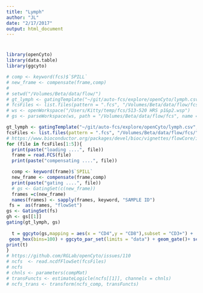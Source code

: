 ```yaml
---
title: "Lymph"
author: "JL"
date: "2/17/2017"
output: html_document
---
```


# 

```r
library(openCyto)
library(data.table)
library(ggcyto)

```

```r

# comp <- keyword(fcs)$`SPILL`
# new_frame <- compensate(frame,comp)
# 
# setwd("/Volumes/Beta/data/flow/")
# gt_lymph <- gatingTemplate("~/git/auto-fcs/explore/openCyto/lymph.csv", autostart = 1L)
# fcsFiles <- list.files(pattern = ".fcs", "/Volumes/Beta/data/flow/fcs/", full = TRUE)
# ws <- openWorkspace("/Users/Kitty/temp/fcs/513-520 HRS p1&p2.wsp")
# gs <- parseWorkspace(ws, path = "/Volumes/Beta/data/flow/fcs", name = 1,subset=fcsFiles,isNcdf = TRUE)

gt_lymph <- gatingTemplate("~/git/auto-fcs/explore/openCyto/lymph.csv", autostart = 1L)
fcsFiles <- list.files(pattern = ".fcs", "/Volumes/Beta/data/flow/fcs/", full = TRUE)
# https://www.bioconductor.org/packages/devel/bioc/vignettes/flowCore/inst/doc/HowTo-flowCore.pdf
for (file in fcsFiles[1:5]){
  print(paste("loading ....", file))
  frame = read.FCS(file)
  print(paste("compensating ....", file))

  comp <- keyword(frame)$`SPILL`
  new_frame <- compensate(frame,comp)
  print(paste("gating ....", file))
  # gs <- GatingSet(c(new_frame))
  frames =c(new_frame)
  names(frames) <- sapply(frames, keyword, "SAMPLE ID")
 fs =  as(frames, "flowSet")
gs <- GatingSet(fs)
gh <- gs[[1]]
gating(gt_lymph, gs)
 
  t = ggcyto(gs,mapping = aes(x = "CD4",y = "CD8"),subset = "CD3+") +
 geom_hex(bins=100) + ggcyto_par_set(limits = "data") + geom_gate()+ scale_x_flowJo_biexp()+ scale_y_flowJo_biexp()
print(t)
}
# https://github.com/RGLab/openCyto/issues/110
# ncfs  <- read.ncdfFlowSet(fcsFiles)
# ncfs
# chnls <- parameters(compMat)
# transFuncts <- estimateLogicle(ncfs[[1]], channels = chnls)
# ncfs_trans <- transform(ncfs_comp, transFuncts)
```



